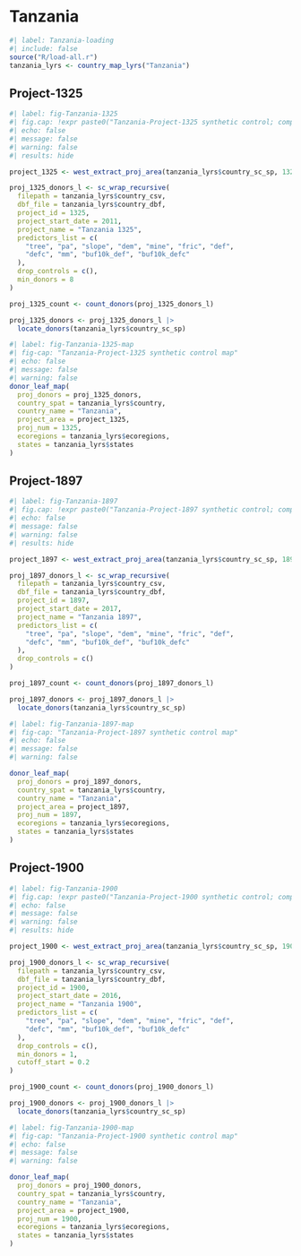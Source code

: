 # Tanzania {.unnumbered}


```r
#| label: Tanzania-loading
#| include: false
source("R/load-all.r")
tanzania_lyrs <- country_map_lyrs("Tanzania")
```

## Project-1325

```r
#| label: fig-Tanzania-1325
#| fig.cap: !expr paste0("Tanzania-Project-1325 synthetic control; comprising ", proj_1325_count$n_weighted, " donors from a potential pool of ", proj_1325_count$n_pot, " donors. The donor pool subset is based on a buffer deforestation threshold value of ", proj_1325_donors_l$cutoff)
#| echo: false
#| message: false
#| warning: false
#| results: hide

project_1325 <- west_extract_proj_area(tanzania_lyrs$country_sc_sp, 1325)

proj_1325_donors_l <- sc_wrap_recursive(
  filepath = tanzania_lyrs$country_csv,
  dbf_file = tanzania_lyrs$country_dbf,
  project_id = 1325,
  project_start_date = 2011,
  project_name = "Tanzania 1325",
  predictors_list = c(
    "tree", "pa", "slope", "dem", "mine", "fric", "def",
    "defc", "mm", "buf10k_def", "buf10k_defc"
  ),
  drop_controls = c(),
  min_donors = 8
)

proj_1325_count <- count_donors(proj_1325_donors_l)

proj_1325_donors <- proj_1325_donors_l |>
  locate_donors(tanzania_lyrs$country_sc_sp)

```

```r
#| label: fig-Tanzania-1325-map
#| fig-cap: "Tanzania-Project-1325 synthetic control map"
#| echo: false
#| message: false
#| warning: false
donor_leaf_map(
  proj_donors = proj_1325_donors,
  country_spat = tanzania_lyrs$country,
  country_name = "Tanzania",
  project_area = project_1325,
  proj_num = 1325,
  ecoregions = tanzania_lyrs$ecoregions,
  states = tanzania_lyrs$states
)
```

## Project-1897

```r
#| label: fig-Tanzania-1897
#| fig.cap: !expr paste0("Tanzania-Project-1897 synthetic control; comprising ", proj_1897_count$n_weighted, " donors from a potential pool of ", proj_1897_count$n_pot, " donors. The donor pool subset is based on a buffer deforestation threshold value of ", proj_1897_donors_l$cutoff)
#| echo: false
#| message: false
#| warning: false
#| results: hide

project_1897 <- west_extract_proj_area(tanzania_lyrs$country_sc_sp, 1897)

proj_1897_donors_l <- sc_wrap_recursive(
  filepath = tanzania_lyrs$country_csv,
  dbf_file = tanzania_lyrs$country_dbf,
  project_id = 1897,
  project_start_date = 2017,
  project_name = "Tanzania 1897",
  predictors_list = c(
    "tree", "pa", "slope", "dem", "mine", "fric", "def",
    "defc", "mm", "buf10k_def", "buf10k_defc"
  ),
  drop_controls = c()
)

proj_1897_count <- count_donors(proj_1897_donors_l)

proj_1897_donors <- proj_1897_donors_l |>
  locate_donors(tanzania_lyrs$country_sc_sp)

```

```r
#| label: fig-Tanzania-1897-map
#| fig-cap: "Tanzania-Project-1897 synthetic control map"
#| echo: false
#| message: false
#| warning: false

donor_leaf_map(
  proj_donors = proj_1897_donors,
  country_spat = tanzania_lyrs$country,
  country_name = "Tanzania",
  project_area = project_1897,
  proj_num = 1897,
  ecoregions = tanzania_lyrs$ecoregions,
  states = tanzania_lyrs$states
)
```



## Project-1900

```r
#| label: fig-Tanzania-1900
#| fig.cap: !expr paste0("Tanzania-Project-1900 synthetic control; comprising ", proj_1900_count$n_weighted, " donors from a potential pool of ", proj_1900_count$n_pot, " donors. The donor pool subset is based on a buffer deforestation threshold value of ", proj_1900_donors_l$cutoff)
#| echo: false
#| message: false
#| warning: false
#| results: hide

project_1900 <- west_extract_proj_area(tanzania_lyrs$country_sc_sp, 1900)

proj_1900_donors_l <- sc_wrap_recursive(
  filepath = tanzania_lyrs$country_csv,
  dbf_file = tanzania_lyrs$country_dbf,
  project_id = 1900,
  project_start_date = 2016,
  project_name = "Tanzania 1900",
  predictors_list = c(
    "tree", "pa", "slope", "dem", "mine", "fric", "def",
    "defc", "mm", "buf10k_def", "buf10k_defc"
  ),
  drop_controls = c(),
  min_donors = 1,
  cutoff_start = 0.2
)

proj_1900_count <- count_donors(proj_1900_donors_l)

proj_1900_donors <- proj_1900_donors_l |>
  locate_donors(tanzania_lyrs$country_sc_sp)

```

```r
#| label: fig-Tanzania-1900-map
#| fig-cap: "Tanzania-Project-1900 synthetic control map"
#| echo: false
#| message: false
#| warning: false

donor_leaf_map(
  proj_donors = proj_1900_donors,
  country_spat = tanzania_lyrs$country,
  country_name = "Tanzania",
  project_area = project_1900,
  proj_num = 1900,
  ecoregions = tanzania_lyrs$ecoregions,
  states = tanzania_lyrs$states
)
```
